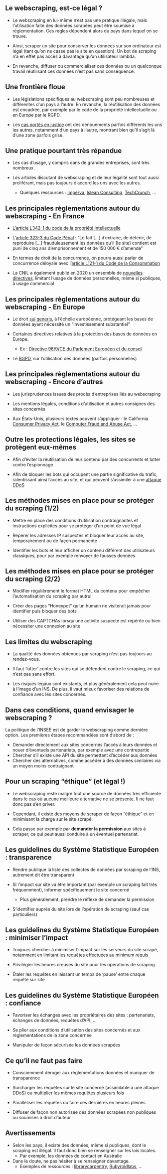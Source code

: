 ## Le webscraping, est-ce légal ?

- Le webscraping en lui-même n'est pas une pratique illégale, mais l'utilisation faite des données scrapées peut être soumise à règlementation. Ces règles dépendent alors du pays dans lequel on se trouve.

- Ainsi, scraper un site pour conserver les données sur son ordinateur est légal (tant qu'on ne casse pas le site en question). Un bot de scraping n'a en effet pas accès à davantage qu'un utilisateur lambda.

- En revanche, diffuser ou commercialiser ces données ou un quelconque travail réutilisant ces données n'est pas sans conséquence.


## Une frontière floue

- Les législations spécifiques au webscraping sont peu nombreuses et différentes d'un pays à l'autre. En revanche, la réutilisation des données est encadrée, par exemple par le code de la propriété intellectuelle ou en Europe par le RGPD.

- Les [cas portés en justice](https://devm.io/law-net-culture/data-scraping-cases-165385) ont des dénouements parfois différents les uns les autres, notamment d'un pays à l'autre, montrant bien qu'il s'agit là d'une zone parfois grise.


## Une pratique pourtant très répandue

- Les cas d'usage, y compris dans de grandes entreprises, sont très nombreux.

- Les articles discutant de webscraping et de leur légalité sont tout aussi proliférant, mais pas toujours d'accord les uns avec les autres.
    - Quelques ressources : [Imperva](https://www.imperva.com/blog/is-web-scraping-illegal/), [Islean Consulting](https://islean-consulting.fr/fr/transformation-digitale/scraping-pages-web-legal/), [TechCrunch](https://techcrunch.com/2022/04/18/web-scraping-legal-court/?guccounter=1&guce_referrer=aHR0cHM6Ly93d3cuZ29vZ2xlLmNvbS8&guce_referrer_sig=AQAAAHKyxBPQT3OjdH-GZcMTIuzyt5qWfCZEFzl20DcXDw3qj3-8b7BWO4w758nkxE7ZEJ_moEqIr50FF8LU0F7lAqnPKGaT3Jt27YU7NJ5WClf9TgXxnEBEahJrPBE4oi9KGsmCtsfS5rlDzgDhBAzOzbkrIskSDjRNggw4TKHJ5oKL), ...


## Les principales règlementations autour du webscraping - En France

- [L'article L342-1 du code de la propriété intellectuelle](https://www.legifrance.gouv.fr/codes/article_lc/LEGIARTI000006279247)

- L'[article 323-3 du Code Pénal](https://www.legifrance.gouv.fr/codes/article_lc/LEGIARTI000030939448) : "Le fait [...] d'extraire, de détenir, de reproduire [...] frauduleusement les données qu'il [le site] contient est puni de cinq ans d'emprisonnement et de 150 000 € d'amende"

- En termes de droit de la concurrence, on pourra aussi parler de concurrence déloyale avec l'[article L121-1 du Code de la Consommation](https://www.legifrance.gouv.fr/codes/article_lc/LEGIARTI000032227301/)

- La CNIL a également publié en 2020 un ensemble de [nouvelles directives](https://www.cnil.fr/fr/la-reutilisation-des-donnees-publiquement-accessibles-en-ligne-des-fins-de-demarchage-commercial), limitant l'usage de données personnelles, même si publiques, à usage commercial


## Les principales règlementations autour du webscraping - En Europe

- Le droit [sui generis](https://fr.wikipedia.org/wiki/Sui_generis), à l'échelle européenne, protégeant les bases de données ayant nécessité un "investissement substantiel"

- Certaines directives relatives à la protection des bases de données en Europe.
    - Ex : [Directive 96/9/CE du Parlement Européen et du conseil](https://eur-lex.europa.eu/LexUriServ/LexUriServ.do?uri=CELEX:31996L0009:fr:HTML)

- Le [RGPD](https://www.cnil.fr/fr/reglement-europeen-protection-donnees), sur l'utilisation des données (parfois personnelles)


## Les principales règlementations autour du webscraping - Encore d'autres

- Les jurisprudences issues des procès d'entreprises liés au webscraping

- Les mentions légales, conditions d'utilisation et autres consignes des sites concernés

- Aux États-Unis, plusieurs textes peuvent s'appliquer : le California [Consumer Privacy Act](https://oag.ca.gov/privacy/ccpa), le [Computer Fraud and Abuse Act](https://www.nacdl.org/Landing/ComputerFraudandAbuseAct), ...


## Outre les protections légales, les sites se protègent eux-mêmes

- Afin d'éviter la réutilisation de leur contenu par des concurrents et lutter contre l'espionnage

- Afin de bloquer les bots qui occupent une partie significative du trafic, ralentissant ainsi l'accès au site, et qui peuvent s'assimiler à une [attaque DDoS](https://fr.wikipedia.org/wiki/Attaque_par_d%C3%A9ni_de_service)


## Les méthodes mises en place pour se protéger du scraping (1/2)

- Mettre en place des conditions d'utilisation contraignantes et instructions explicites pour se protéger d'un point de vue légal

- Repérer les adresses IP suspectes et bloquer leur accès au site, temporairement ou de façon permanente

- Identifier les bots et leur afficher un contenu différent des utilisateurs classiques, pour par exemple renvoyer de fausses données


## Les méthodes mises en place pour se protéger du scraping (2/2)

- Modifier régulièrement le format HTML du contenu pour empêcher l'automatisation du scraping par autrui

- Créer des pages "Honeypot" qu'un humain ne visiterait jamais pour identifier puis bloquer des bots

- Utiliser des CAPTCHAs lorsqu'une activité suspecte est repérée ou bien nécessiter une connexion au site


## Les limites du webscraping

- La qualité des données obtenues par scraping n'est pas toujours au rendez-vous.

- Il faut 'lutter' contre les sites qui se défendent contre le scraping, ce qui n'est pas sans effort.

- Les risques légaux sont existants, et plus généralement cela peut nuire à l'image d'un INS. De plus, il vaut mieux favoriser des relations de confiance avec les sites concernés.


## Dans ces conditions, quand envisager le webscraping ?

La politique de l'INSEE est de garder le webscraping comme dernière option. Les premières étapes recommandées sont d'abord de :

- Demander directement aux sites concernés l'accès à leurs données et nouer d'éventuels partenariats, par exemple avec une contrepartie
- Chercher s'il existe une API du site permettant d'accéder aux données
- Chercher des alternatives, comme accéder à des données similaires via un moyen moins contraignant


## Pour un scraping "éthique" (et légal !)

- Le webscraping reste malgré tout une source de données très efficiente dans le cas où aucune meilleure alternative ne se présente. Il ne faut donc pas s'en priver.

- Cependant, il existe des moyens de scraper de façon "éthique" et en minimisant la charge sur le site scrapé.

- Cela passe par exemple par **demander la permission** aux sites à scraper, ce qui peut aussi conduire à un éventuel partenariat.


## Les guidelines du Système Statistique Européen : transparence

- Rendre publique la liste des collectes de données par scraping de l'INS, autrement dit être transparent

- Si l'impact sur site va être important (par exemple un scraping fait très fréquemment), informer spécifiquement le site concerné
    - Plus généralement, prendre le réflexe de demander la permission

- S'identifier auprès du site lors de l'opération de scraping (sauf cas particuliers)


## Les guidelines du Système Statistique Européen : minimiser l'impact

- Toujours chercher à minimiser l'impact sur les serveurs du site scrapé, notamment en limitant les requêtes effectuées au minimum requis

- Privilégier les heures creuses du site pour les opérations de scraping

- Étaler les requêtes en laissant un temps de 'pause' entre chaque requête sur site


## Les guidelines du Système Statistique Européen : confiance

- Favoriser les échanges avec les propriétaires des sites : partenariats, échanges de données, requêtes d'API, ...

- Se plier aux conditions d'utilisation des sites concernés et aux règlementations de la zone concernée

- Manipuler de façon sécurisée les données scrapées


## Ce qu'il ne faut pas faire

- Consciemment déroger aux règlementations données et manquer de transparence

- Surcharger les requêtes sur le site concerné (assimilable à une attaque DDoS) ou multiplier les mêmes requêtes plusieurs fois

- Paralléliser les requêtes ou faire ces dernières en heures pleines

- Diffuser de façon non autorisée des données scrapées non publiques ou soumises à droit d'auteur


## Avertissements

- Selon les pays, il existe des données, même si publiques, dont le scraping est illégal. Il faut donc bien se renseigner sur les lois locales.
    - Par exemple, les données de contact en Australie

- Dans le doute, ne pas hésiter à se renseigner davantage.
    - Exemples de ressources : [librarycarpentry](https://librarycarpentry.org/lc-webscraping/05-conclusion/index.html), [Rubyroidlabs](https://rubyroidlabs.com/blog/2016/04/web-scraping-1/), ...
